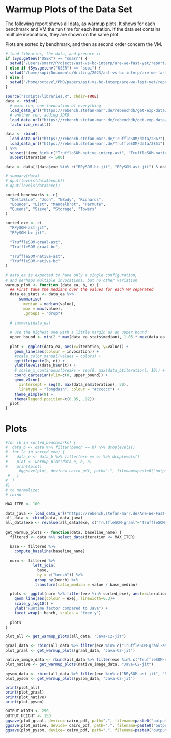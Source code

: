 # Warmup Plots of the Data Set

The following report shows all data, as warmup plots.
It shows for each benchmark and VM the run time for each iteration.
If the data set contains multiple invocations, they are shown on the same plot.

Plots are sorted by benchmark, and then as second order concern the VM.

```r
# load libraries, the data, and prepare it
if (Sys.getenv("USER") == "smarr") {
  setwd("/Users/smarr/Projects/ast-vs-bc-interp/are-we-fast-yet/report/bc-vs-ast")
} else if (Sys.getenv("USER") == "sopi") {
  setwd("/home/sopi/Documents/Writing/2023/ast-vs-bc-interp/are-we-fast-yet/report/bc-vs-ast/" )
} else {
  setwd("/home/octavel/PhD/papers/ast-vs-bc-interp/are-we-fast-yet/report/bc-vs-ast")
}

source("scripts/libraries.R", chdir=TRUE)
data <- rbind(
  # main run, one invocation of everything
  load_data_url("https://rebench.stefan-marr.de/rebenchdb/get-exp-data/1518"),
  # another run, adding JDK8
  load_data_url("https://rebench.stefan-marr.de/rebenchdb/get-exp-data/1523")) %>%
  factorize_result()

data <- rbind(
  load_data_url("https://rebench.stefan-marr.de/TruffleSOM/data/2867"), # tsom
  load_data_url("https://rebench.stefan-marr.de/TruffleSOM/data/2851") # pysom
) %>% 
  subset(!(exe %in% c("TruffleSOM-native-interp-ast", "TruffleSOM-native-interp-bc", "RPySOM-bc-interp", "RPySOM-ast-interp"))) %>%
  subset(iteration <= 500)

data <- data[!(data$exe %in% c("RPySOM-bc-jit", "RPySOM-ast-jit") & data$suite %in% c("macro-startup", "micro-startup")),] # those were ran by mistake

# summary(data)
# dput(levels(data$bench))
# dput(levels(data$exe))

sorted_benchmarks <- c(
  "DeltaBlue", "Json", "NBody", "Richards", 
  "Bounce", "List", "Mandelbrot", "Permute",
  "Queens", "Sieve", "Storage", "Towers"
)

sorted_exe <- c(
  "RPySOM-ast-jit",
  "RPySOM-bc-jit",
  
  "TruffleSOM-graal-ast",
  "TruffleSOM-graal-bc",
  
  "TruffleSOM-native-ast",
  "TruffleSOM-native-bc"
)
    
# data_ea is expected to have only a single configuration,
# and perhaps multiple invocations, but no other variation
warmup_plot <- function (data_ea, b, e) {
  ## First take the medians over the values for each VM separated
  data_ea_stats <- data_ea %>%
      summarise(
        median = median(value),
        max = max(value),
        .groups = "drop")
  
  # summary(data_ea)
  
  # use the highest one with a little margin as an upper bound
  upper_bound <- min(2 * max(data_ea_stats$median), 1.05 * max(data_ea_stats$max))
  
  plot <- ggplot(data_ea, aes(x=iteration, y=value)) +
    geom_line(aes(colour = invocation)) +
    #scale_color_manual(values = colors) +
    ggtitle(paste(b, e)) +
    ylab(levels(data_b$unit)) +
    # scale_x_continuous(breaks = seq(0, max(data_b$iteration), 10)) +
    coord_cartesian(ylim=c(0, upper_bound)) +
    geom_vline(
      xintercept = seq(0, max(data_ea$iteration), 50),
      linetype = "longdash", colour = "#cccccc") +
    theme_simple(8) +
    theme(legend.position=c(0.85, .92))
  plot
}
```

# Plots

```r
#for (b in sorted_benchmarks) { 
#  data_b <- data %>% filter(bench == b) %>% droplevels()
#  for (e in sorted_exe) { 
#    data_e <- data_b %>% filter(exe == e) %>% droplevels()
#    plot <- warmup_plot(data_e, b, e)
#    print(plot)
      #ggsave(plot, device= cairo_pdf, path=".", filename=paste0("output_graphs_warmup/", b, e, ".pdf"), dpi=300, height=50, width=50, units="mm", family="Arial")
 #   }
#  } 
#}
# to normalize:
# rbind

MAX_ITER <- 100

data_java <- load_data_url("https://rebench.stefan-marr.de/Are-We-Fast-Yet/data/2858") %>% filter(exe=="Java-C2-jit")
all_data <- rbind(data, data_java)
all_data$exe <- revalue(all_data$exe, c("TruffleSOM-graal"="TruffleSOM-graal-ast"))
  
get_warmup_plots <- function(data, baseline_name) {
  filtered <- data %>% select_data(iteration <= MAX_ITER)
  
  base <- filtered %>%
    compute_baseline(baseline_name)
  
  norm <- filtered %>%
            left_join(
              base,
              by = c("bench")) %>%
             group_by(bench) %>%
             transform(ratio_median = value / base_median)
  
  plots <- ggplot(norm %>% filter(exe %in% sorted_exe), aes(x=iteration, y=ratio_median)) +
    geom_line(aes(colour = exe), linewidth=0.3)+
    scale_y_log10() +
    ylab("Runtime factor compared to Java") +
    facet_wrap(~ bench, scales = "free_y")
  
  plots
}

plot_all <- get_warmup_plots(all_data, "Java-C2-jit")

graal_data <- rbind(all_data %>% filter(exe %in% c("TruffleSOM-graal-ast", "TruffleSOM-graal-bc")), data_java)
plot_graal <- get_warmup_plots(graal_data, "Java-C2-jit")

native_image_data <- rbind(all_data %>% filter(exe %in% c("TruffleSOM-native-ast", "TruffleSOM-native-bc")), data_java)
plot_native <- get_warmup_plots(native_image_data, "Java-C2-jit")

pysom_data <- rbind(all_data %>% filter(exe %in% c("RPySOM-ast-jit", "RPySOM-bc-jit")), data_java)
plot_pysom <- get_warmup_plots(pysom_data, "Java-C2-jit")

print(plot_all)
print(plot_graal)
print(plot_native)
print(plot_pysom)

OUTPUT_WIDTH <- 250
OUTPUT_HEIGHT <- 150
ggsave(plot_graal, device= cairo_pdf, path=".", filename=paste0("output_graphs_warmup/", "warmup_graal.pdf"), dpi=300, height=OUTPUT_HEIGHT, width=OUTPUT_WIDTH, units="mm", family="Arial")
ggsave(plot_native, device= cairo_pdf, path=".", filename=paste0("output_graphs_warmup/", "warmup_native.pdf"), dpi=300, height=OUTPUT_HEIGHT, width=OUTPUT_WIDTH, units="mm", family="Arial")
ggsave(plot_pysom, device= cairo_pdf, path=".", filename=paste0("output_graphs_warmup/", "warmup_pysom.pdf"), dpi=300, height=OUTPUT_HEIGHT, width=OUTPUT_WIDTH, units="mm", family="Arial")
```

